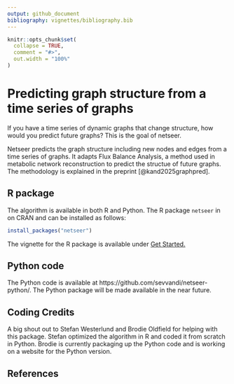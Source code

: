 ```yaml
---
output: github_document
bibliography: vignettes/bibliography.bib
---
```


<!-- README.md is generated from README.Rmd. Please edit that file -->

```r
knitr::opts_chunk$set(
  collapse = TRUE,
  comment = "#>",
  out.width = "100%"
)
```

# Predicting graph structure from a time series of graphs

If you have a time series of dynamic graphs that change structure, how would you predict future graphs? This is the goal of netseer.  

Netseer predicts the graph structure including new nodes and edges from a time series of graphs. It adapts Flux Balance Analysis, a method used in metabolic network reconstruction to predict the structue of future graphs. The methodology is explained in the preprint [@kand2025graphpred]. 


## R package
The algorithm is available in both R and Python. The R package `netseer` in on CRAN and can be installed as follows:

``` r
install_packages("netseer")
```

The vignette for the R package is available under [Get Started.](articles/netseer.html) 

## Python code

The Python code is available at https://github.com/sevvandi/netseer-python/. The Python package will be made available in the near future. 

## Coding Credits
A big shout out to Stefan Westerlund and Brodie Oldfield for helping with this package. Stefan optimized the algorithm in R and coded it from scratch in Python. Brodie is currently packaging up the Python code and is working on a website for the Python version. 

## References
